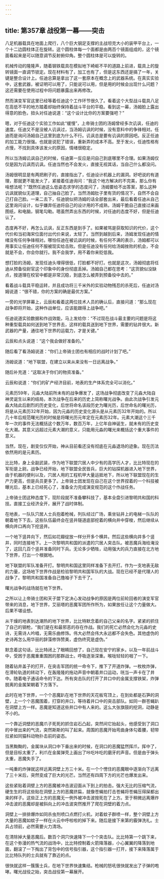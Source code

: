 ```yaml
---
---
---
```

title: 第357章 战役第一幕——突击
---



八足机器载具在地面上爬行，八个巨大钢足支撑的主战坦克大小的装甲平台上，一个十二边圆柱体正在旋转。这个圆柱体每一个面都是由两百个镜面组成的，这个镜面看起来是可以随意调节反射俯仰角。整个圆柱体是可以旋转的。

机械传动的隆隆声，随着钢铁载具在模拟地下崎岖不平的道路上前进，载具上的旋转镜面一直调节锁定。现在材料有了，加工也有了，但是这东西还是搞了一年，关键是整合设计上。任迪总算是拿出了这一套原本在概念上的武器系统。在真实实验中，这套武器，被证明可以用了，只能说可以用，但是用的时候会出现什么问题？这还需要在使用过程中将问题暴露出来再修改。

然而演变军官这里已经等着任迪这个工作环节很久了。看着这个大型战斗载具八足在高低不平的地方踏着却始终保持着战斗平台的平稳。看到这一幕，汤姆脸上露出得意的脸色，扭头对任迪说道：“这个设计比你的方案要强吧？”

嗯，对于任迪这个实验工作如此“缓慢”，上帝骑士团的汤姆曾经多次讥讽，任迪的速度。任迪又不是没被人讥讽过，当汤姆讥讽的时候，没有意料中的争锋相对。任迪而是询问汤姆自己这里到底为什么不行。讥讽总是要有讥讽的原因吧。反正任迪的加工能力很强。也就是说犯了错误，重新弄的成本不高。至于发火，任迪性格有点慢，不找到具体该发火的原因，情绪很稳定。

所以当汤姆讥讽自己的时候，任迪第一反应是问自己到底哪里不合理。如果汤姆仅仅是因为讥讽而讥讽。任迪当然也不会发火，直接无视其话，当自己什么都没问。

汤姆很明显是有两把刷子的，直接指出了，任迪设计机器上的漏洞。好吧说的有道理，那就更不能发火了，紧接着任迪询问：“我这个地方解决的不完美，那么你有啥想法呢？”既然任迪这么低姿态求学的态度问了，汤姆要给不出答案，那么这种讥讽就貌似无道理，自己抽自己脸了。当然汤姆肚子里有货的情况下，自然不会自己打自己脸。一来二去下，任迪貌似把汤姆的话全部套出来，最后看着任迪从自己这里询问设计，似乎嫌弃任迪将自己的设计用的不成熟，汤姆干脆自己直接过来画图纸，和电脑，钢笔勾勒。嗯虽然弄出东西的时候，对任迪的态度不好，但是任迪认了。

态度再不好，再怎么讥讽，反正东西是到手了。如果被骂是获取知识的代价，这个代价和当初海宋位面付出代价来说，太轻了。当然到越到后来，汤姆发现任迪的情绪没有任何争锋相对。哪怕任迪在被讥讽的时候，有任何不满的表示，汤姆都可以用事实让任迪任何不服被现实给击败。但是任迪没有任何给汤姆挫败的机会，不会就是不会，你会你就行。我不会我学，用不着你来贬低我。

想打脸的汤姆，发现任迪头埋得很低，打脸都不好打。也就是这次，汤姆彻底将任迪从预备役尉官这个印象中的身份彻底丢掉。汤姆自己都在思考：“这货貌似没缺点，按道理在校官中都是非常沉稳，到底怎么被弄到预备役中去的。”

看着战斗载具平稳运转，并且成功将三千米外的实验动物残忍的杀死后，任迪对汤姆说道：“很不错，你的方案的确是最优方案。”

一旁的光学屏幕上，云辰和看着这两位技术人员的确认后，直接问道：“那么现在战争即将开始，这种作战单位，应该能跟得上战争吧。”

任迪说道实验数据和作战效能，马上发给你：“不过现在战斗最主要的问题是将这种重型载具如何送到地下世界去，这样的载具送到地下世界，需要的钻井很大。新武器的产量，通往地下世界的运载力，才是关键。”

云辰和点头说道：“这个我会做好准备的。”

随后看了看汤姆说道：“你们上帝骑士团也有相应的战时计划了吧。”

汤姆说道：“地下联盟，在建立以来从来没有一日远离战争。”

随后补充道：“这取决于你们的物资准备。”

云辰和说道：“你们的矿产经济目前，地表的生产体系完全可以消化。”

元素历59年，元淼大陆前所未有的战争爆发了，这场战争彻底改变了元淼大陆自神灵诞生以来的结局，本次战争在后来的历史上简称曙光战争。由此次战争引发元淼大陆此后剧烈的历史变化，后世将命名该段历史为曙光历，后世命名的曙光历，将是从元素历32年开始，因为元淼的历史变化源头是从元素历32年开始的。所以几十年后规范曙光历的时候是将曙光历元年定在元素历32年。元素大潮这个三千年一次的事件无法概括这个数万年，数百万年，上亿年自神诞生，就未有的历史变化大潮。其意义远超过元素大潮的意义，只能用元淼的曙光来概括这个重大事件的意义。

当然，现在，剧变仅仅开始，神从目前看还没有彻底在元淼退场的迹象。现在历法依然用的是元素历。

比比特，身上全副武装，作为地下联盟穴居人中少有的高学历人才，比比特现在的军衔是上尉。战争已经开始，地下联盟全民皆兵，巨大的钻探机器进入地下世界，由于机器的便利以及，穴居人用的工程机甲大量运抵地下，所以地下联盟现在的生产力更高，但是兵员更多了。上帝骑士团发现在自己在这个世界捏着的一个科技被曝光后，基本上已经死心了，准备全力完成演变规范的这个作战任务。

上帝骑士团这种态度下，现阶段就不准备攀科技了，基本全盘引进黎明共和国的科技。直接工业经济全开，展开了战时体制。

在地表，一队队穴居人士兵抱着枪械，列队经过广场，乘坐钻井上的电梯一队队的朝着地下下去，这些队伍最终会在竖井隧道底部挖着的横向井中穿梭，然后继续从横向井口再向下挖竖井。

一个地下竖井向下，然后如花瓣绽放一样分开多个横井。然后这些横向井多个竖井，同时连接地下。上一次黎明共和国的派遣的穴居人突击队。被恶魔兵海给淹没了，这回几百个竖井准备同时下兵。无论多少牺牲，动用强大的兵力直接在北方地下世界，打出一个根据地。

地下联盟的军队准备开打。黎明共和国这里同样准备下去开打。作为一支地表无敌的力量，这场地下世界作战是检验黎明共和国军队的大战。现在已经不是代理人的战争了。黎明共和国准备自己撸袖子下去干了。

曙光战争的战场就在地下世界。

之所以让上帝骑士团和天子盟下定决心发动战争的原因是两位前轮回者的演变军官带来的消息，地下世界，艾丽塔的恶魔军团所作所为，如果放任让这个力量做大。后果不堪设想。

从干燥的地表到达潮热的地下世界，比比特默念着的自己父亲的名字。紧紧的抓住了自己的钢枪，“我们是在和最邪恶的存在作战。我们的死亡必然会化为元淼的史诗，无需诗人吟唱，无需乐曲修饰。伟大必然会伟大永远都不会失色。其他虚伪的史诗再怎么用华丽的辞藻修饰赞美，虚伪终究是虚伪。”

默念着这句话，比比特闭上了眼睛回想了，自己现在安宁的家乡。以及一年前战斗中，受困于恶魔重重围困的那群战士。呼吸逐渐深重。喉咙轻轻的咽了一下。

随着钻井盖子的打开，在突击军团的统一命令下，推下了开道炸弹。一枚枚炸弹，在滑轮轨道的转动下，在轰隆隆的拖动声音中朝着井口运动，咣当一声卡在了井中。随着电子通话命令的下达。所有突击队的打开了井口中的金属支撑铁架，炸弹脱离的金属架朝着下方落下。

此时在地下世界，一个个恶魔趴在地下世界的天花板穹顶上，在到处都是石笋的洞壁，上一个个恶魔围着，打穿的井口，等待着井口中的突击部队。如同一群苍蝇趴在洞壁上方一样。恶魔是知道这些井口中有人来的。这么大张旗鼓的挖洞，动静是不小的。

一个靠近洞壁的恶魔爪子死死的抓住岩石凸起，突然间它抬起头，他感受到了洞口的中冒出来的气流，突然斯斯的叫了起来。周围的恶魔开始弯曲身体勾着腰，韧带拉紧如同猫科动物扑击前的姿态。

当黑黝黝的，金属块从洞口中下垂出来的时候，在洞口的恶魔猛然挥爪，挥中了，但是目标太重了，利爪在金属弹壳上画出了咔吃咔吃的磨牙的声音。但是由于弹头太重，恶魔失手了。

一吨重的炸弹就这样远离洞壁上方三十米。在一个个愣住的恶魔眼中逐渐向下远离了三十米后，突然变成了巨大的光芒。当然还有四周下方的光芒也爆发出来。

这些紧贴着洞壁上方的恶魔被冲击波迎面从下到上的拍击。强大无比的压缩气流，硬生生的将这些贴在洞壁上方的恶魔挤扁，就像苍蝇拍打击苍蝇将苍蝇压得屎都出来的样子。这些正上方的恶魔无一例外被冲击波按死在了上方。至于稍微远离爆炸冲击波的恶魔却是被斜向上的冲击波突然推开了爬在洞壁的着力点。

洞壁上一排排爆炸如同杀虫剂喷口点燃打火机，对着蚊子群喷一样，整个洞壁上方大量的恶魔如蚊子一样在火云中呼啦啦的掉下来。随后是接下来第的霰弹洗礼。士兵占领前，必然需要火力清场。

在清除掉大量恶魔后。数百个洞穴快速降下一个个突击队。比比特第一个跳下来，在这个弥漫的热气流的战场中，比比特控制着火箭降落器，小心翼翼的降落到地面，翻滚了一下掏出了背包中的信号指引器，这个指引器一打开，接下来降落属于比比特队列的士兵就有了靠近的点。

很快就这样一簇簇士兵，在地下世界快速集结。枪械的怒吼很快就发出了子弹的咆哮。曙光战役之始，突击战役第一幕展开。